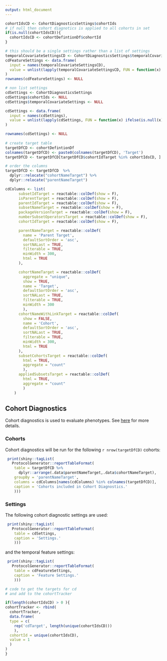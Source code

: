 ```yaml
---
output: html_document
---
```


```r

cohortIdsCD <- CohortDiagnosticsSettings$cohortIds
# if null then cohort diagnotics is applied to all cohorts in set
if(is.null(cohortIdsCD)){
  cohortIdsCD <- cohortDefintionDf$cohortId
}

# this should be a single settings rather than a list of settings
temporalCovariateSettingsCD <- CohortDiagnosticsSettings$temporalCovariateSettings
cdFeatureSettings <- data.frame(
  input = names(temporalCovariateSettingsCD),
  value = unlist(lapply(temporalCovariateSettingsCD, FUN = function(x) ifelse(is.null(x), 'NULL', as.character(x))))
)
rownames(cdFeatureSettings) <- NULL

# non list settings
cdSettings <- CohortDiagnosticsSettings
cdSettings$cohortIds <- NULL
cdSettings$temporalCovariateSettings <- NULL

cdSettings <- data.frame(
  input = names(cdSettings),
  value = unlist(lapply(cdSettings, FUN = function(x) ifelse(is.null(x), 'NULL', as.character(x))))
)

rownames(cdSettings) <- NULL
  
# create target table
targetDfCD <- cohortDefintionDf
colnames(targetDfCD) <- paste0(colnames(targetDfCD), 'Target')
targetDfCD <- targetDfCD[targetDfCD$cohortIdTarget %in% cohortIdsCD, ]

# order the columns
targetDfCD <- targetDfCD  %>% 
  dplyr::relocate("cohortNameTarget") %>% 
  dplyr::relocate("parentNameTarget") 

cdColumns <- list(
      subsetIdTarget = reactable::colDef(show = F),
      isParentTarget = reactable::colDef(show = F),
      parentIdTarget = reactable::colDef(show = F),
      subsetNameTarget = reactable::colDef(show = F),
      packageVersionTarget = reactable::colDef(show = F),
      numberSubsetOperatorsTarget = reactable::colDef(show = F),
      cohortIdTarget = reactable::colDef(show = F),

      parentNameTarget = reactable::colDef(
        name = 'Parent Target', 
        defaultSortOrder = 'asc',
        sortNALast = TRUE,
        filterable = TRUE, 
        minWidth = 300,
        html = TRUE
      ),

      cohortNameTarget = reactable::colDef(
        aggregate = "unique",
        show = TRUE,
        name = 'Target', 
        defaultSortOrder = 'asc',
        sortNALast = TRUE,
        filterable = TRUE, 
        minWidth = 300
        ),
      cohortNameWithLinkTarget = reactable::colDef(
        show = FALSE,
        name = 'Cohort', 
        defaultSortOrder = 'asc',
        sortNALast = TRUE,
        filterable = TRUE, 
        minWidth = 300,
        html = TRUE
      ),
      subsetCohortsTarget = reactable::colDef(
        html = TRUE,
        aggregate = "count"
        ),
      appliedSubsetsTarget = reactable::colDef(
        html = TRUE,
        aggregate = "count"
        )
    )


```

## Cohort Diagnostics

Cohort diagnostics is used to evaluate phenotypes. See [here](https://journals.plos.org/plosone/article?id=10.1371/journal.pone.0310634) for more details.

### Cohorts

Cohort diagnostics will be run for the following `r nrow(targetDfCD)` cohorts:

```r
 print(shiny::tagList(
   ProtocolGenerator::reportTableFormat(
    table = targetDfCD %>%
      dplyr::arrange(.data$parentNameTarget,.data$cohortNameTarget), 
    groupBy = 'parentNameTarget', 
    columns = cdColumns[names(cdColumns) %in% colnames(targetDfCD)], 
    caption = 'Cohorts included in Cohort Diagnostics.'
    )))
```


### Settings

The following cohort diagnostic settings are used:

```r
 print(shiny::tagList(
   ProtocolGenerator::reportTableFormat(
    table = cdSettings, 
    caption = 'Settings.'
    )))
```
 
and the temporal feature settings:

```r
 print(shiny::tagList(
   ProtocolGenerator::reportTableFormat(
    table = cdFeatureSettings, 
    caption = 'Feature Settings.'
    )))
```
 


```r

# code to get the targets for cd
# and add to the cohortTracker

if(length(cohortIdsCD) > 0 ){
cohortTracker <- rbind(
  cohortTracker,
  data.frame(
  type = c(
    rep('cdTarget', length(unique(cohortIdsCD)))
    ),
  cohortId = unique(cohortIdsCD),
  value = 1
  )
)
}

```
